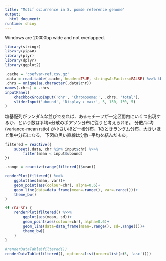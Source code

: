 ```yaml
---
title: "Motif occurrence in S. pombe reference genome"
output:
  html_document:
runtime: shiny
---
```


Windows are 20000bp wide and not overlapped.

```r
library(stringr)
library(pipeR)
library(plyr)
library(dplyr)
library(ggplot2)
```

```r
.cache = 'coefvar-ref.csv.gz'
.data = read.table(.cache, header=TRUE, stringsAsFactors=FALSE) %>>% tbl_df()
.chrs = unique(as.character(.data$chr))
names(.chrs) = .chrs
inputPanel(
    checkboxGroupInput('chr', 'Chromosome:', .chrs, 'total'),
    sliderInput('ubound', 'Display x max:', 5, 150, 150, 5)
)
```

塩基配列がランダムな並びであれば、あるモチーフが一定区間内にいくつ出現するか、という数は平均=分散のポアソン分布に従うと考えられる。
分散/平均 (variance-mean ratio) が小さいほど一様分布、1のときランダム分布、大きいほど集中分布になる。
下図の黒い直線は分散=平均を結んだもの。

```r
filtered = reactive({
    subset(.data, chr %in% input$chr) %>>%
        filter(mean < input$ubound)
})

.range = reactive(range(filtered()$mean))

renderPlot(filtered() %>>%
    ggplot(aes(mean, var))+
    geom_point(aes(colour=chr), alpha=0.6)+
    geom_line(data=data_frame(mean=.range(), var=.range()))+
    theme_bw()
)

if (FALSE) {
    renderPlot(filtered() %>>%
        ggplot(aes(mean, sd))+
        geom_point(aes(colour=chr), alpha=0.6)+
        geom_line(data=data_frame(mean=.range(), sd=.range()))+
        theme_bw()
    )
}

#renderDataTable(filtered())
renderDataTable(filtered(), options=list(order=list(c(5, 'asc'))))
```
